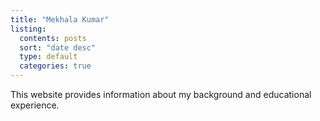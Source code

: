 ```yaml
---
title: "Mekhala Kumar"
listing:
  contents: posts
  sort: "date desc"
  type: default
  categories: true
---
```


This website provides information about my background and educational experience.